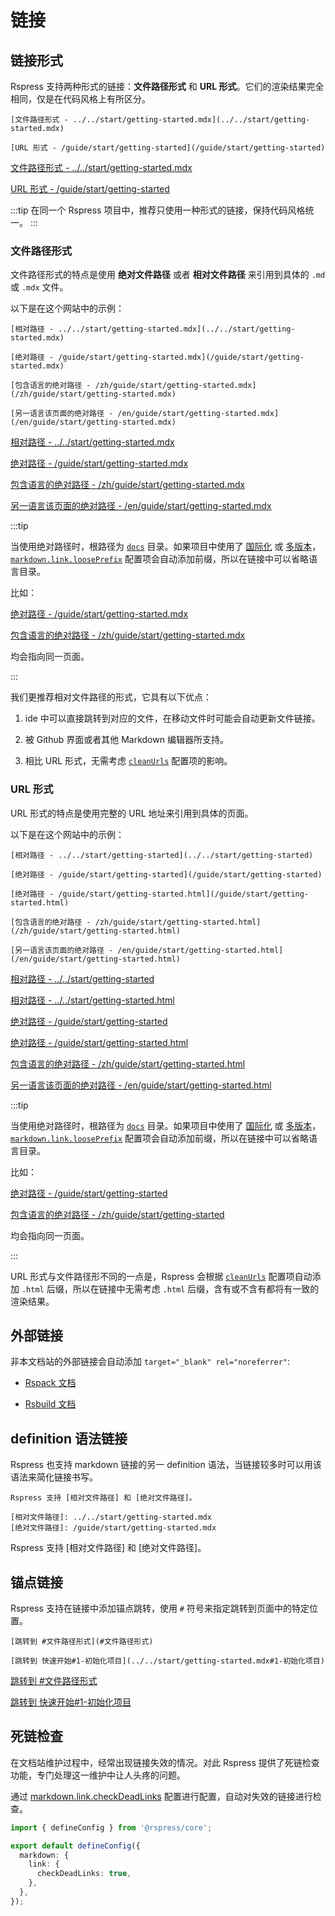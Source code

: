 # 链接

## 链接形式

Rspress 支持两种形式的链接：**文件路径形式** 和 **URL 形式**。它们的渲染结果完全相同，仅是在代码风格上有所区分。


<Tabs>
<Tab label="语法">

```mdx
[文件路径形式 - ../../start/getting-started.mdx](../../start/getting-started.mdx)

[URL 形式 - /guide/start/getting-started](/guide/start/getting-started)
```

</Tab>

<Tab label="渲染结果">

[文件路径形式 - ../../start/getting-started.mdx](../../start/getting-started.mdx)

[URL 形式 - /guide/start/getting-started](/guide/start/getting-started)

</Tab>
</Tabs>

:::tip
在同一个 Rspress 项目中，推荐只使用一种形式的链接，保持代码风格统一。
:::

### 文件路径形式

文件路径形式的特点是使用 **绝对文件路径** 或者 **相对文件路径** 来引用到具体的 `.md` 或 `.mdx` 文件。

以下是在这个网站中的示例：

<Tabs>
<Tab label="语法">

```mdx
[相对路径 - ../../start/getting-started.mdx](../../start/getting-started.mdx)

[绝对路径 - /guide/start/getting-started.mdx](/guide/start/getting-started.mdx)

[包含语言的绝对路径 - /zh/guide/start/getting-started.mdx](/zh/guide/start/getting-started.mdx)

[另一语言该页面的绝对路径 - /en/guide/start/getting-started.mdx](/en/guide/start/getting-started.mdx)
```

</Tab>

<Tab label="渲染结果">

[相对路径 - ../../start/getting-started.mdx](../../start/getting-started.mdx)

[绝对路径 - /guide/start/getting-started.mdx](/guide/start/getting-started.mdx)

[包含语言的绝对路径 - /zh/guide/start/getting-started.mdx](/zh/guide/start/getting-started.mdx)

[另一语言该页面的绝对路径 - /en/guide/start/getting-started.mdx](/en/guide/start/getting-started.mdx)

</Tab>
</Tabs>

:::tip

当使用绝对路径时，根路径为 [`docs`](/api/config/config-basic#root) 目录。如果项目中使用了 [国际化](/guide/default-theme/i18n) 或 [多版本](/guide/default-theme/multi-version)，[`markdown.link.loosePrefix`](/api/config/config-build#markdownlinklooseprefix) 配置项会自动添加前缀，所以在链接中可以省略语言目录。

比如：

[绝对路径 - /guide/start/getting-started.mdx](/guide/start/getting-started.mdx)

[包含语言的绝对路径 - /zh/guide/start/getting-started.mdx](/zh/guide/start/getting-started.mdx)

均会指向同一页面。

:::

我们更推荐相对文件路径的形式，它具有以下优点：

1. ide 中可以直接跳转到对应的文件，在移动文件时可能会自动更新文件链接。

2. 被 Github 界面或者其他 Markdown 编辑器所支持。

3. 相比 URL 形式，无需考虑 [`cleanUrls`](/api/config/config-basic#routecleanurls) 配置项的影响。

### URL 形式

URL 形式的特点是使用完整的 URL 地址来引用到具体的页面。

以下是在这个网站中的示例：

<Tabs>
<Tab label="语法">

```mdx
[相对路径 - ../../start/getting-started](../../start/getting-started)

[绝对路径 - /guide/start/getting-started](/guide/start/getting-started)

[绝对路径 - /guide/start/getting-started.html](/guide/start/getting-started.html)

[包含语言的绝对路径 - /zh/guide/start/getting-started.html](/zh/guide/start/getting-started.html)

[另一语言该页面的绝对路径 - /en/guide/start/getting-started.html](/en/guide/start/getting-started.html)
```

</Tab>

<Tab label="渲染结果">

[相对路径 - ../../start/getting-started](../../start/getting-started)

[相对路径 - ../../start/getting-started.html](../../start/getting-started.html)

[绝对路径 - /guide/start/getting-started](/guide/start/getting-started)

[绝对路径 - /guide/start/getting-started.html](/guide/start/getting-started.html)

[包含语言的绝对路径 - /zh/guide/start/getting-started.html](/zh/guide/start/getting-started.html)

[另一语言该页面的绝对路径 - /en/guide/start/getting-started.html](/en/guide/start/getting-started.html)

</Tab>
</Tabs>

:::tip

当使用绝对路径时，根路径为 [`docs`](/api/config/config-basic#root) 目录。如果项目中使用了 [国际化](/guide/default-theme/i18n) 或 [多版本](/guide/default-theme/multi-version)，[`markdown.link.loosePrefix`](/api/config/config-build#markdownlinklooseprefix) 配置项会自动添加前缀，所以在链接中可以省略语言目录。

比如：

[绝对路径 - /guide/start/getting-started](/guide/start/getting-started)

[包含语言的绝对路径 - /zh/guide/start/getting-started](/zh/guide/start/getting-started)

均会指向同一页面。

:::

URL 形式与文件路径形不同的一点是，Rspress 会根据 [`cleanUrls`](/api/config/config-basic#routecleanurls) 配置项自动添加 `.html` 后缀，所以在链接中无需考虑 `.html` 后缀，含有或不含有都将有一致的渲染结果。

## 外部链接

非本文档站的外部链接会自动添加 `target="_blank" rel="noreferrer"`:

- [Rspack 文档](https://rspack.rs/)

- [Rsbuild 文档](https://rsbuild.rs/)

## definition 语法链接

Rspress 也支持 markdown 链接的另一 definition 语法，当链接较多时可以用该语法来简化链接书写。

<Tabs>
<Tab label="语法">

```mdx
Rspress 支持 [相对文件路径] 和 [绝对文件路径]。

[相对文件路径]: ../../start/getting-started.mdx
[绝对文件路径]: /guide/start/getting-started.mdx
```

</Tab>

<Tab label="渲染结果">
Rspress 支持 [相对文件路径] 和 [绝对文件路径]。

[相对文件路径]: ../../start/getting-started.mdx
[绝对文件路径]: /guide/start/getting-started.mdx

</Tab>

</Tabs>

## 锚点链接

Rspress 支持在链接中添加锚点跳转，使用 `#` 符号来指定跳转到页面中的特定位置。

<Tabs>
<Tab label="语法">

```mdx
[跳转到 #文件路径形式](#文件路径形式)

[跳转到 快速开始#1-初始化项目](../../start/getting-started.mdx#1-初始化项目)
```

</Tab>
<Tab label="渲染结果">

[跳转到 #文件路径形式](#文件路径形式)

[跳转到 快速开始#1-初始化项目](../../start/getting-started.mdx#1-初始化项目)

</Tab>
</Tabs>

## 死链检查

在文档站维护过程中，经常出现链接失效的情况。对此 Rspress 提供了死链检查功能，专门处理这一维护中让人头疼的问题。

通过 [markdown.link.checkDeadLinks](/api/config/config-build#markdownlinkcheckdeadlinks) 配置进行配置，自动对失效的链接进行检查。

```ts title="rspress.config.ts"
import { defineConfig } from '@rspress/core';

export default defineConfig({
  markdown: {
    link: {
      checkDeadLinks: true,
    },
  },
});
```
